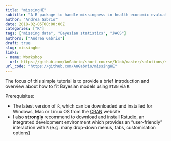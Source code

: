 ```yaml
---
title: "missingHE"
subtitle: "A R package to handle missingness in health economic evaluations"
author: "Andrea Gabrio"
date: 2018-02-05T00:00:00Z
categories: ["R"]
tags: ["missing data", "Bayesian statistics", "JAGS"]
authors: ["Andrea Gabrio"]
draft: true
slug: missinghe
links:
- name: Workshop
  url: https://github.com/AnGabrio/short-course/blob/master/solutions/solutions-knitr.pdf
url_code: "https://github.com/AnGabrio/missingHE"
---
```


The focus of this simple tutorial is to provide a brief introduction and overview about how to fit Bayesian models using `STAN` via `R`.

Prerequisites:

* The latest version of `R`, which can be downloaded and installed for Windows, Mac or Linux OS from the [CRAN](https://www.r-project.org/}) website
* I also **strongly** recommend to download and install [Rstudio](https://www.rstudio.com/), an integrated development environment which provides an "user-friendly" interaction with `R` (e.g. many drop-down menus, tabs, customisation options)


















